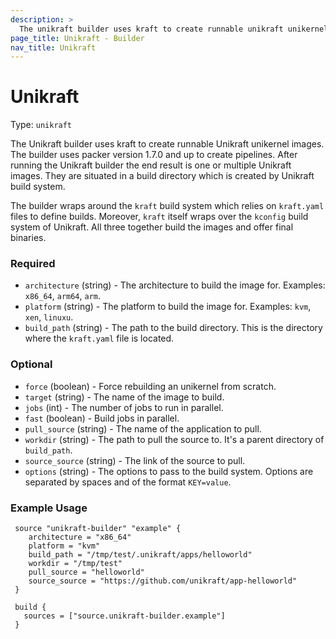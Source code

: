 ```yaml
---
description: >
  The unikraft builder uses kraft to create runnable unikraft unikernel images. 
page_title: Unikraft - Builder
nav_title: Unikraft
---
```


# Unikraft

Type: `unikraft`

<!--
  Include a short description about the builder. This is a good place
  to call out what the builder does, and any requirements for the given
  builder environment. See https://www.packer.io/docs/builders/null
-->

The Unikraft builder uses kraft to create runnable Unikraft unikernel images.
The builder uses packer version 1.7.0 and up to create pipelines.
After running the Unikraft builder the end result is one or multiple Unikraft images.
They are situated in a build directory which is created by Unikraft build system.

The builder wraps around the `kraft` build system which relies on `kraft.yaml` files to define builds.
Moreover, `kraft` itself wraps over the `kconfig` build system of Unikraft.
All three together build the images and offer final binaries.

<!-- Builder Configuration Fields -->
### Required

- `architecture` (string) - The architecture to build the image for. Examples: `x86_64`, `arm64`, `arm`.
- `platform` (string) - The platform to build the image for. Examples: `kvm`, `xen`, `linuxu`.
- `build_path` (string) - The path to the build directory. This is the directory where the `kraft.yaml` file is located.

<!--
  Optional Configuration Fields

  Configuration options that are not required or have reasonable defaults
  should be listed under the optionals section. Defaults values should be
  noted in the description of the field
-->
### Optional

- `force` (boolean) - Force rebuilding an unikernel from scratch.
- `target` (string) - The name of the image to build.
- `jobs` (int) - The number of jobs to run in parallel.
- `fast` (boolean) - Build jobs in parallel. 
- `pull_source` (string) - The name of the application to pull.
- `workdir` (string) - The path to pull the source to. It's a parent directory of `build_path`.
- `source_source` (string) - The link of the source to pull.
- `options` (string) - The options to pass to the build system. Options are separated by spaces and of the format `KEY=value`.

<!--
  A basic example on the usage of the builder. Multiple examples
  can be provided to highlight various build configurations.

-->
### Example Usage


```hcl
 source "unikraft-builder" "example" {
    architecture = "x86_64"
    platform = "kvm"
    build_path = "/tmp/test/.unikraft/apps/helloworld"
    workdir = "/tmp/test"
    pull_source = "helloworld"
    source_source = "https://github.com/unikraft/app-helloworld"
 }

 build {
   sources = ["source.unikraft-builder.example"]
 }
```


